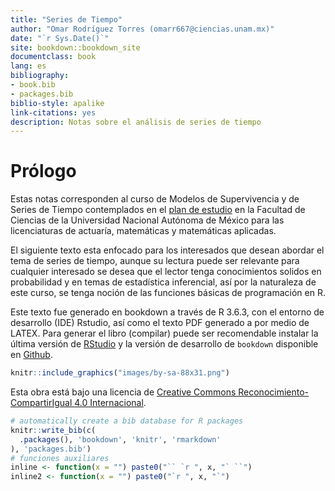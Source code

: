 ```yaml
--- 
title: "Series de Tiempo"
author: "Omar Rodríguez Torres (omarr667@ciencias.unam.mx)"
date: "`r Sys.Date()`"
site: bookdown::bookdown_site
documentclass: book
lang: es
bibliography:
- book.bib
- packages.bib
biblio-style: apalike
link-citations: yes
description: Notas sobre el análisis de series de tiempo
---
```


# Prólogo{-}

Estas notas corresponden al curso de Modelos de Supervivencia y de Series de Tiempo contemplados en el [plan de estudio](http://www.fciencias.unam.mx/licenciatura/asignaturas/2017/1739) en la Facultad de Ciencias de la Universidad Nacional Autónoma de México para las licenciaturas de actuaría, matemáticas y matemáticas aplicadas.

El siguiente texto esta enfocado para los interesados que desean abordar el tema de series de tiempo, aunque su lectura puede ser relevante para cualquier interesado se desea que el lector tenga conocimientos solidos en probabilidad y en temas de estadística inferencial, así por la naturaleza de este curso, se tenga noción de las funciones básicas de programación en R. 


Este texto fue generado en bookdown a través de R 3.6.3, con el entorno de desarrollo (IDE) Rstudio, así como el texto PDF generado a por medio de LATEX. Para generar el libro (compilar) puede ser recomendable instalar la última versión de [RStudio]((https://www.rstudio.com/products/rstudio/download/)) y la versión de desarrollo de `bookdown` disponible en [Github](https://github.com/rstudio/bookdown). 


```r
knitr::include_graphics("images/by-sa-88x31.png")
```

Esta obra está bajo una licencia de [Creative Commons Reconocimiento-CompartirIgual 4.0 Internacional](https://creativecommons.org/licenses/by-sa/4.0/deed.es).

```r
# automatically create a bib database for R packages
knitr::write_bib(c(
  .packages(), 'bookdown', 'knitr', 'rmarkdown'
), 'packages.bib')
# funciones auxiliares
inline <- function(x = "") paste0("`` `r ", x, "` ``")
inline2 <- function(x = "") paste0("`r ", x, "`")
```